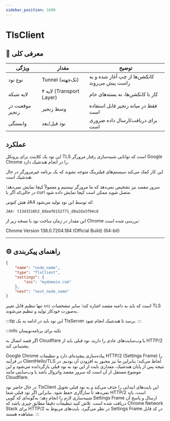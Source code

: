 ```yaml
---
sidebar_position: 1600
---
```


# TlsClient

## 📖 معرفی کلی

| ویژگی              | مقدار                        | توضیح                                              |
|--------------------|------------------------------|----------------------------------------------------|
| نوع نود            | Tunnel (تک‌جهته)             | کانکشن‌ها از چپ آغاز شده و به راست پیش می‌روند     |
| لایه شبکه          | لایه ۴ (Transport Layer)     | کار با کانکشن‌ها، نه بسته‌های خام                  |
| موقعیت در زنجیر    | وسط زنجیر                    | فقط در میانه زنجیر قابل استفاده است               |
| وابستگی            | نود قبل/بعد                  | برای دریافت/ارسال داده ضروری است                  |

## عملکرد

این نود یک کلاینت برای پروتکل TLS است که توانایی شبیه‌سازی رفتار مرورگر Google Chrome را در انجام هندشیک دارد.

این کار کمک می‌کند سیستم‌های فیلترینگ متوجه نشوند که یک برنامه غیرمرورگر در حال هندشیک است.

سرور مقصد نیز تشخیص نمی‌دهد که ما مرورگر نیستیم و معمولاً کپچا نمایش نمی‌دهد؛ در حالی‌که اگر با curl متصل شوید ممکن است کپچا نمایش داده شود.

هش کنونی JA4 که توسط این نود تولید می‌شود:

`JA4: t13d1516h2_8daaf6152771_d8a2da3f94cd`

این مقدار در زمان ساخت نود با نسخه زیر از Chrome بررسی شده است:

Chrome Version 138.0.7204.184 (Official Build) (64-bit)


---

## ⚙️ راهنمای پیکربندی

```json
{
    "name": "node_name",
    "type": "TlsClient",
    "settings": {
        "sni": "mydomain.com"
    },
    "next": "next_node_name"
}
```

تنها تنظیم قابل تغییر `sni` است که باید به دامنه مقصد اشاره کند؛ سایر مشخصات TLS به‌صورت خودکار تولید و تنظیم می‌شوند.

:::tip
این نود باید در ادامه به یک TlsServer برسد تا هندشیک انجام شود.
:::

:::info نکته برای برنامه‌نویسان

اگر قصد اتصال به Cloudflare یا وب‌سایت‌های عادی را دارید، نود قبلی باید از HTTP/2 پشتیبانی کند.

Google Chrome پیاده‌سازی پیچیده‌ای دارد و تنظیمات HTTP/2 (Settings Frame) را در فرآیند ClientHello/TLS لحاظ می‌کند؛ بنابراین ما نیز مجبور به افزودن آن بودیم. در نتیجه پس از پایان هندشیک، مقداری بایت از این نود به نود قبلی بازگردانده می‌شود و این موضوع مستقل از آن است که سرور مقصد واتروال باشد یا وب‌سایتی مانند Cloudflare.

در حال حاضر نود TlsClient این بایت‌های ابتدایی را حذف می‌کند و به نود قبلی تحویل نمی‌دهد تا سازگاری حفظ شود. بنابراین اگر نود قبلی شما HTTP/2 است، باید شبیه‌سازی لازم را انجام دهد؛ به‌گونه‌ای که گویی Settings Frame ارسال و پاسخ آن دریافت شده است. تلاش کنید تنظیمات دقیقاً مطابق چیزی باشد که Chrome Network Stack برای HTTP/2 در نظر می‌گیرد. بایت‌های مربوط به Settings Frame در کد قابل مشاهده هستند.
:::
